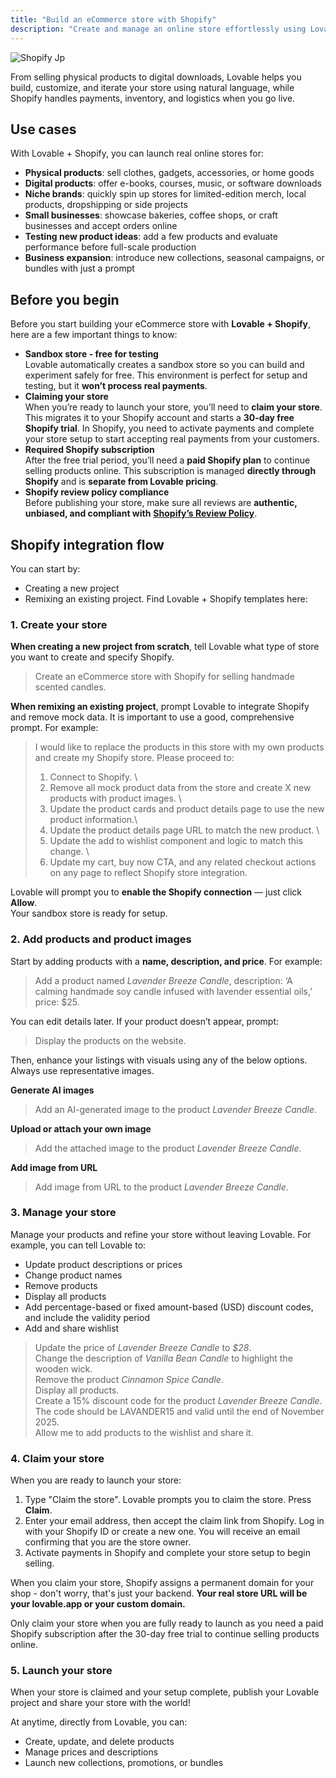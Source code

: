 ```yaml
---
title: "Build an eCommerce store with Shopify"
description: "Create and manage an online store effortlessly using Lovable + Shopify"
---
```


![Shopify Jp](/images/shopify.jpg)

From selling physical products to digital downloads, Lovable helps you build, customize, and iterate your store using natural language, while Shopify handles payments, inventory, and logistics when you go live.

## Use cases

With Lovable + Shopify, you can launch real online stores for:

- **Physical products**: sell clothes, gadgets, accessories, or home goods
- **Digital products**: offer e-books, courses, music, or software downloads
- **Niche brands**: quickly spin up stores for limited-edition merch, local products, dropshipping or side projects
- **Small businesses**: showcase bakeries, coffee shops, or craft businesses and accept orders online
- **Testing new product ideas**: add a few products and evaluate performance before full-scale production
- **Business expansion**: introduce new collections, seasonal campaigns, or bundles with just a prompt

## Before you begin

Before you start building your eCommerce store with **Lovable + Shopify**, here are a few important things to know:

- **Sandbox store - free for testing**\
  Lovable automatically creates a sandbox store so you can build and experiment safely for free. This environment is perfect for setup and testing, but it **won’t process real payments**.
- **Claiming your store**\
  When you’re ready to launch your store, you’ll need to **claim your store**. This migrates it to your Shopify account and starts a **30-day free Shopify trial**. In Shopify, you need to activate payments and complete your store setup to start accepting real payments from your customers.
- **Required Shopify subscription**\
  After the free trial period, you’ll need a **paid Shopify plan** to continue selling products online. This subscription is managed **directly through Shopify** and is **separate from Lovable pricing**.
- **Shopify review policy compliance**\
  Before publishing your store, make sure all reviews are **authentic, unbiased, and compliant with** [**Shopify’s Review Policy**](https://help.shopify.com/en/partners/help-support/faq/reviews).

## Shopify integration flow

You can start by:

- Creating a new project
- Remixing an existing project. Find Lovable + Shopify templates here:

### 1. Create your store

**When creating a new project from scratch**, tell Lovable what type of store you want to create and specify Shopify.

> Create an eCommerce store with Shopify for selling handmade scented candles.

**When remixing an existing project**, prompt Lovable to integrate Shopify and remove mock data. It is important to use a good, comprehensive prompt. For example:

> I would like to replace the products in this store with my own products and create my Shopify store. Please proceed to: 
>
> 1. Connect to Shopify. \
> 2. Remove all mock product data from the store and create X new products with product images. \
> 3. Update the product cards and product details page to use the new product information.\
> 4. Update the product details page URL to match the new product. \
> 5. Update the add to wishlist component and logic to match this change. \
> 6. Update my cart, buy now CTA, and any related checkout actions on any page to reflect Shopify store integration.

Lovable will prompt you to **enable the Shopify connection** — just click **Allow**.\
Your sandbox store is ready for setup.

### 2. Add products and product images

Start by adding products with a **name, description, and price**. For example:

> Add a product named _Lavender Breeze Candle_, description: ‘A calming handmade soy candle infused with lavender essential oils,’ price: \$25.

You can edit details later. If your product doesn’t appear, prompt:

> Display the products on the website.

Then, enhance your listings with visuals using any of the below options. Always use representative images.

**Generate AI images**

> Add an AI-generated image to the product _Lavender Breeze Candle_.

**Upload or attach your own image**

> Add the attached image to the product _Lavender Breeze Candle_.

**Add image from URL**

> Add image from URL to the product _Lavender Breeze Candle_.

### 3. Manage your store

Manage your products and refine your store without leaving Lovable. For example, you can tell Lovable to:

- Update product descriptions or prices
- Change product names
- Remove products
- Display all products
- Add percentage-based or fixed amount-based (USD) discount codes, and include the validity period
- Add and share wishlist

> Update the price of _Lavender Breeze Candle_ to _\$28_.\
> Change the description of _Vanilla Bean Candle_ to highlight the wooden wick.\
> Remove the product _Cinnamon Spice Candle_.\
> Display all products.\
> Create a 15% discount code for the product _Lavender Breeze Candle_. The code should be LAVANDER15 and valid until the end of November 2025.\
> Allow me to add products to the wishlist and share it.

### 4. Claim your store

When you are ready to launch your store:

1. Type "Claim the store". Lovable prompts you to claim the store. Press **Claim**.
2. Enter your email address, then accept the claim link from Shopify. Log in with your Shopify ID or create a new one. You will receive an email confirming that you are the store owner.
4. Activate payments in Shopify and complete your store setup to begin selling.

When you claim your store, Shopify assigns a permanent domain for your shop - don't worry, that's just your backend. **Your real store URL will be your lovable.app or your custom domain.**

<Warning>
  Only claim your store when you are fully ready to launch as you need a paid Shopify subscription  after the 30-day free trial to continue selling products online.
</Warning>

### 5. Launch your store

When your store is claimed and your setup complete, publish your Lovable project and share your store with the world!

At anytime, directly from Lovable, you can:

- Create, update, and delete products
- Manage prices and descriptions
- Launch new collections, promotions, or bundles